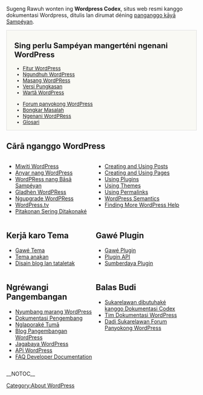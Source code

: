 Sugeng Rawuh wonten ing <strong>Wordpress Codex</strong>, situs web resmi kanggo dokumentasi Wordpress, ditulis lan dirumat déning [[Special:Listusers|panganggo kāyā Sampéyan]].


<!--        Daftar Portal        -->

<div style="background:#f9f9f4;border:1px solid #ddd;font-size:95%;padding-left:1.5em;">
==Sing perlu Sampéyan mangerténi ngenani WordPress==
<ul style="float:left; width:200px;list-style:none;margin-bottom:10px;">
<li>[[Fitur WordPress]]</li>
<li>[http://wordpress.org/download/ Ngundhuh WordPress]</li>
<li>[[Installing WordPress|Masang WordPRess]]</li>
<li>[[Version {{CurrentVersion}}|Versi Pungkasan]]</li>
<li>[http://wordpress.org/news/ Wartā WordPress]</li>
</ul>

<ul style="float:left; width:200px;list-style:none;margin-bottom:10px;">
<li>[http://wordpress.org/support/ Forum panyokong WordPress]</li>
<li>[[Troubleshooting|Bongkar Masalah]]</li>
<li>[[About WordPress|Ngenani WordPRess]]</li>
<li>[[Glossary|Glosari]]</li>
</ul><span style="display:block;clear:left;"></span>
</div>

== Cārā nganggo WordPress ==
<div>
<div style="width:45%;float:left;padding-right:10px;">
* [[Getting Started with WordPress|Miwiti WordPress]]
* [[New To WordPress - Where to Start|Anyar nang WordPress]]
* [[WordPress in Your Language|WordPRess nang Bāsā Sampéyan]]
* [[WordPress Lessons|Gladhèn WordPRess]]
* [[Upgrading WordPress|Ngupgrade WordPRess]]
* [http://wordpress.tv/ WordPress.tv]
* [[FAQ|Pitakonan Sering Ditakonaké]]

</div><div style="width:45%;float:left">
* [[Posts|Creating and Using Posts]]
* [[Pages|Creating and Using Pages]]
* [[Plugins|Using Plugins]]
* [[Themes|Using Themes]]
* [[Using Permalinks]]
* [[WordPress Semantics]]
* [[Getting_More_Help|Finding More WordPress Help]]
</div>
<div style="clear:both;"></div>
</div>
<div>
<div style="width:45%;float:left;padding-right:10px;">

== Kerjā karo Tema ==
* [[Theme Development|Gawé Tema]]
* [[Child Themes|Tema anakan]]
* [[Blog Design and Layout|Disain blog lan tataletak]]

</div><div style="width:45%;float:left">

== Gawé Plugin ==
* [[Writing a Plugin|Gawé Plugin]]
* [[Plugin API|Plugin API]]
* [[Plugin Resources|Sumberdaya Plugin]]
</div>
<div style="clear:both;"></div>
</div>

<div>
<div style="width:45%;float:left;padding-right:10px;">

== Ngréwangi Pangembangan ==
* [[Contributing to WordPress|Nyumbang marang WordPress]]
* [[Developer Documentation|Dokumentasi Pengembang]]
* [[Reporting Bugs|Nglaporaké Tumā]]
* [http://wpdevel.wordpress.com/ Blog Pangembangan WordPress]
* [[Hardening_WordPress|Jagabaya WordPress]]
* [[WordPress_API%27s|APi WordPress]]
* [[FAQ Developer Documentation]]

</div><div style="width:45%;float:left">

== Balas Budi ==
* [[Codex:Contributing|Sukarelawan dibutuhaké kanggo Dokumentasi Codex]]
* [[Documentation team|Tim Dokumentasi WordPress]]
* [[Support_Forum_Volunteers|Dadi Sukarelawan Forum Panyokong WordPress]]
</div>
<div style="clear:both;"></div>
</div>

{{Browsebar}}
{{Languages|
{{en}}
{{ar}}
{{bg}}
{{bs}}
{{cs}}
{{de}}
{{es}}
{{fax}}
{{fi}}
{{fr}}
{{he}}
{{hr}}
{{hu}}
{{id}}
{{it}}
{{ja/top}}
{{jv}}
{{ka}}
{{km}}
{{ko}}
{{mk}}
{{mya}}
{{nl}}
{{pl}}
{{pt}}
{{pt-br}} 
{{ru}}
{{ro}}
{{sk}}
{{sl}}
{{sr}}
{{sq}}
{{sv}}
{{th}}
{{tr}}
{{uk}}
{{vi}}
{{zh-cn}}
{{zh-tw}}
}}
__NOTOC__
[[Category:About WordPress]]